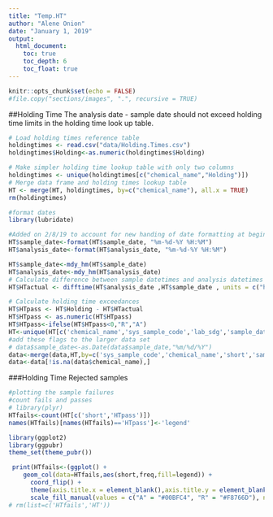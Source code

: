 ```yaml
---
title: "Temp.HT"
author: "Alene Onion"
date: "January 1, 2019"
output:
  html_document:
    toc: true
    toc_depth: 6
    toc_float: true
---
```


```r
knitr::opts_chunk$set(echo = FALSE)
#file.copy("sections/images", ".", recursive = TRUE)
```

##Holding Time
The analysis date - sample date should not exceed holding time limits in the holding time look up table.    
```r
# Load holding times reference table
holdingtimes <- read.csv("data/Holding.Times.csv")
holdingtimes$Holding<-as.numeric(holdingtimes$Holding)

# Make simpler holding time lookup table with only two columns
holdingtimes <- unique(holdingtimes[c("chemical_name","Holding")])
# Merge data frame and holding times lookup table
HT <- merge(HT, holdingtimes, by=c("chemical_name"), all.x = TRUE)
rm(holdingtimes)

#format dates
library(lubridate)

#Added on 2/8/19 to account for new handing of date formatting at beginning of script (QAQC.Rmd)
HT$sample_date<-format(HT$sample_date, "%m-%d-%Y %H:%M")
HT$analysis_date<-format(HT$analysis_date, "%m-%d-%Y %H:%M")

HT$sample_date<-mdy_hm(HT$sample_date)
HT$analysis_date<-mdy_hm(HT$analysis_date)
# Calculate difference between sample datetimes and analysis datetimes (actual holding times)
HT$HTactual <- difftime(HT$analysis_date ,HT$sample_date , units = c("hours"))

# Calculate holding time exceedances 
HT$HTpass <- HT$Holding - HT$HTactual
HT$HTpass <- as.numeric(HT$HTpass)
HT$HTpass<-ifelse(HT$HTpass<0,"R","A")
HT<-unique(HT[c('chemical_name','sys_sample_code','lab_sdg','sample_date','short','HTpass')])
#add these flags to the larger data set
# data$sample_date<-as.Date(data$sample_date,"%m/%d/%Y")
data<-merge(data,HT,by=c('sys_sample_code','chemical_name','short','sample_date','lab_sdg'),all=TRUE)
data<-data[!is.na(data$chemical_name),]
```

###Holding Time Rejected samples
```r
#plotting the sample failures
#count fails and passes
# library(plyr)
HTfails<-count(HT[c('short','HTpass')])
names(HTfails)[names(HTfails)=='HTpass']<-'legend'

library(ggplot2)
library(ggpubr)
theme_set(theme_pubr())

 print(HTfails<-(ggplot() +
    geom_col(data=HTfails,aes(short,freq,fill=legend)) +
      coord_flip() +
      theme(axis.title.x = element_blank(),axis.title.y = element_blank()) +
      scale_fill_manual(values = c("A" = "#00BFC4", "R" = "#F8766D"), na.value = "gray")))
# rm(list=c('HTfails','HT'))
```

